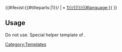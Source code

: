 <includeonly><!--
-->{{#ifexist:{{#titleparts:{{FULLPAGENAME}}|1}}/{{{1}}}<!--
-->|&nbsp;&bull;&#32;<span lang="{{{1}}}">[[{{#titleparts:{{FULLPAGENAME}}|1}}/{{{1}}}{{!}}{{#language:{{{1}}}}}]]</span><!--
-->}}</includeonly><noinclude>
==Usage==
<!--dummy edit-->
Do not use. Special helper template of {{tl|Languages}}.

[[Category:Templates]]
</noinclude>